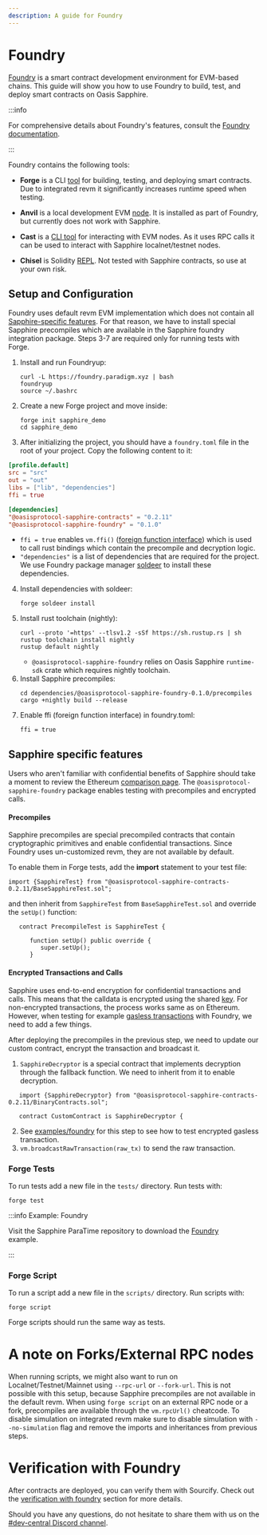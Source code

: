 ```yaml
---
description: A guide for Foundry
---
```


# Foundry

[Foundry] is a smart contract development environment 
for EVM-based chains. This guide will show you how to use Foundry to build, 
test, and deploy smart contracts on Oasis Sapphire.


:::info

For comprehensive details about Foundry's features, consult the
[Foundry documentation].

:::

Foundry contains the following tools:

- **Forge** is a CLI [tool] for building, testing, and deploying smart contracts. 
Due to integrated revm it significantly increases runtime speed when testing. 

- **Anvil** is a local development EVM [node]. 
It is installed as part of Foundry, but currently does not work with Sapphire.

- **Cast** is a [CLI tool] for interacting with EVM nodes. As it uses RPC calls it can be used
to interact with Sapphire localnet/testnet nodes.

- **Chisel** is Solidity [REPL]. Not tested with Sapphire contracts, so use at your own risk.


## Setup and Configuration

Foundry uses default revm EVM implementation which does not contain 
all [Sapphire-specific features].
For that reason, we have to install special Sapphire precompiles which are 
available in the Sapphire foundry integration package. 
Steps 3-7 are required only for running tests with Forge.

1. Install and run Foundryup:
   ```shell
   curl -L https://foundry.paradigm.xyz | bash
   foundryup
   source ~/.bashrc
   ```
2. Create a new Forge project and move inside:
   ```shell
   forge init sapphire_demo
   cd sapphire_demo
   ```
3. After initializing the project, you should have a `foundry.toml` 
file in the root of your project. Copy the following content to it:
```toml
[profile.default]
src = "src"
out = "out"
libs = ["lib", "dependencies"]
ffi = true

[dependencies]
"@oasisprotocol-sapphire-contracts" = "0.2.11"
"@oasisprotocol-sapphire-foundry" = "0.1.0"
```
   - `ffi = true` enables `vm.ffi()` ([foreign function interface]) which is used to call rust bindings 
   which contain the precompile and decryption logic.
   - `"dependencies"` is a list of dependencies that are required for the project.
   We use Foundry package manager [soldeer] to install these dependencies.
4. Install dependencies with soldeer:
   ```shell
   forge soldeer install
   ```
5. Install rust toolchain (nightly):
   ```shell
   curl --proto '=https' --tlsv1.2 -sSf https://sh.rustup.rs | sh
   rustup toolchain install nightly
   rustup default nightly
   ```
   - `@oasisprotocol-sapphire-foundry` relies on Oasis Sapphire `runtime-sdk` 
   crate which requires nightly toolchain.
6. Install Sapphire precompiles:
   ```shell
   cd dependencies/@oasisprotocol-sapphire-foundry-0.1.0/precompiles
   cargo +nightly build --release
   ```
7. Enable ffi (foreign function interface) in foundry.toml:
   ```shell
   ffi = true
   ```

## Sapphire specific features

Users who aren't familiar with confidential benefits of Sapphire 
should take a moment to review the Ethereum [comparison page].
The `@oasisprotocol-sapphire-foundry` package enables 
testing with precompiles and encrypted calls.

#### Precompiles

Sapphire precompiles are special precompiled contracts that 
contain cryptographic primitives and enable confidential transactions.
Since Foundry uses un-customized revm, they are not available by default.

To enable them in Forge tests, add the **import** statement to your test file:

```solidity
import {SapphireTest} from "@oasisprotocol-sapphire-contracts-0.2.11/BaseSapphireTest.sol";
```
and then inherit from `SapphireTest` from `BaseSapphireTest.sol` 
and override the `setUp()` function:
```solidity
   contract PrecompileTest is SapphireTest {
      
      function setUp() public override {
         super.setUp();
      }
```

#### Encrypted Transactions and Calls

Sapphire uses end-to-end encryption for confidential transactions and calls.
This means that the calldata is encrypted using the shared [key].
For non-encrypted transactions, the process works same as on Ethereum.
However, when testing for example [gasless transactions] with Foundry,
we need to add a few things.

After deploying the precompiles in the previous step, we need to 
update our custom contract, encrypt the transaction and broadcast it.

1. `SapphireDecryptor` is a special contract that implements decryption through the fallback function.
We need to inherit from it to enable decryption.
```solidity
   import {SapphireDecryptor} from "@oasisprotocol-sapphire-contracts-0.2.11/BinaryContracts.sol";

   contract CustomContract is SapphireDecryptor {
```
2. See [examples/foundry] for this step to see 
how to test encrypted gasless transaction.
3. `vm.broadcastRawTransaction(raw_tx)` to send the raw transaction.


### Forge Tests

To run tests add a new file in the `tests/` directory. Run tests with:
```shell
forge test
```
:::info Example: Foundry  

Visit the Sapphire ParaTime repository to download the [Foundry][foundry-example]  
example.  

:::  

[foundry-example]: https://github.com/oasisprotocol/sapphire-paratime/tree/main/examples/foundry

### Forge Script

To run a script add a new file in the `scripts/` directory. Run scripts with: 
```shell
forge script
```
Forge scripts should run the same way as tests.

# A note on Forks/External RPC nodes

When running scripts, we might also want to run on Localnet/Testnet/Mainnet 
using `--rpc-url` or `--fork-url`.
This is not possible with this setup, because Sapphire precompiles are not 
available in the default revm.
When using `forge script` on an external RPC node or a fork, 
precompiles are available through the `vm.rpcUrl()` cheatcode.
To disable simulation on integrated revm make sure to disable 
simulation with `--no-simulation` flag and 
remove the imports and inheritances from previous steps.

# Verification with Foundry

After contracts are deployed, you can verify them with Sourcify. 
Check out the [verification with foundry] section for more details.

[Quickstart Tutorial]: https://github.com/oasisprotocol/docs/blob/main/docs/build/sapphire/quickstart.mdx

Should you have any questions, do not hesitate to share them with us on the
[#dev-central Discord channel][discord].

[Foundry]: https://github.com/foundry-rs/foundry
[Foundry documentation]: https://book.getfoundry.sh/
[discord]: https://oasis.io/discord
[tool]: https://book.getfoundry.sh/forge/
[node]: https://book.getfoundry.sh/anvil/
[CLI tool]: https://book.getfoundry.sh/cast/
[REPL]: https://book.getfoundry.sh/chisel/
[Sapphire-specific features]: https://docs.oasis.io/build/sapphire/ethereum
[comparison page]: https://docs.oasis.io/build/sapphire/ethereum
[gasless transactions]: https://docs.oasis.io/build/sapphire/develop/gasless
[key]: https://docs.oasis.io/build/sapphire/develop/concept
[examples/foundry]: https://github.com/oasisprotocol/sapphire-paratime/tree/main/examples/foundry
[verification with foundry]: https://docs.oasis.io/build/tools/verification/#verification-with-foundry
[foreign function interface]: https://book.getfoundry.sh/cheatcodes/ffi
[soldeer]: https://book.getfoundry.sh/projects/soldeer?highlight=soldeer#soldeer-as-a-package-manager
